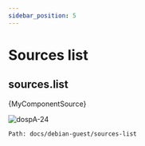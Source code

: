 ```yaml
---
sidebar_position: 5
---
```


# Sources list
## sources.list


<CodeBlock >{MyComponentSource}</CodeBlock>

![dospA-24](/static/img/legacy/dospA-24.jpg)


```
Path: docs/debian-guest/sources-list
```